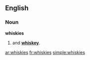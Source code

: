 ==English==

===Noun===
'''whiskies'''

# {{plural of|[[whisky]]|nodot=1}} and '''[[whiskey]]'''.

[[ar:whiskies]]
[[fr:whiskies]]
[[simple:whiskies]]